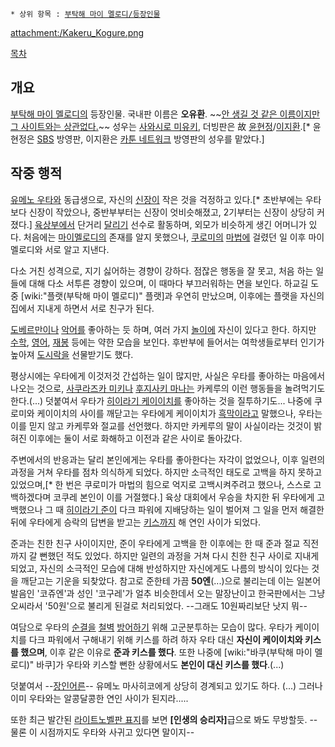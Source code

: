 {{{+1 小暮駆 / Kakeru Kogure }}}

 * 상위 항목 : [[부탁해 마이 멜로디/등장인물]]

attachment:/Kakeru_Kogure.png

[[목차]]

== 개요 ==
[[부탁해 마이 멜로디]]의 등장인물. 국내판 이름은 '''오유환'''. ~~[[오유|안 생길 것 같은 이름이지만 그 사이트와는 상관없다.]]~~
성우는 [[사와시로 미유키]], 더빙판은 故 [[윤현정]]/[[이지환]].[* 윤현정은 [[SBS]] 방영판, 이지환은 [[카툰 네트워크]] 방영판의 성우를 맡았다.]

== 작중 행적 ==
[[유메노 우타]]와 동급생으로, 자신의 [[신장]]이 작은 것을 걱정하고 있다.[* 초반부에는 우타보다 신장이 작았으나, 중반부부터는 신장이 엇비슷해졌고, 2기부터는 신장이 상당히 커졌다.] [[육상]]부에서 단거리 [[달리기]] 선수로 활동하며, 외모가 비슷하게 생긴 어머니가 있다. 처음에는 [[마이멜로디]]의 존재를 알지 못했으나, [[쿠로미]]의 [[마법]]에 걸렸던 일 이후 마이멜로디와 서로 알고 지낸다.

다소 거친 성격으로, 지기 싫어하는 경향이 강하다. 점잖은 행동을 잘 못고, 처음 하는 일들에 대해 다소 서투른 경향이 있으며, 이 때마다 부끄러워하는 면을 보인다. 하교길 도중 [wiki:"플랫(부탁해 마이 멜로디)" 플랫]과 우연히 만났으며, 이후에는 플랫을 자신의 집에서 지내게 하면서 서로 친구가 된다.

[[도베르만]]이나 [[악어]]를 좋아하는 듯 하며, 여러 가지 [[놀이]]에 자신이 있다고 한다. 하지만 [[수학]], [[영어]], [[재봉]] 등에는 약한 모습을 보인다. 후반부에 들어서는 여학생들로부터 인기가 높아져 [[도시락]]을 선물받기도 했다.

평상시에는 우타에게 이것저것 간섭하는 일이 많지만, 사실은 우타를 좋아하는 마음에서 나오는 것으로, [[사쿠라즈카 미키]]나 [[후지사키 마나]]는 카케루의 이런 행동들을 놀려먹기도 한다.(...) 덧붙여서 우타가 [[히이라기 케이이치]]를 좋아하는 것을 질투하기도... 나중에 쿠로미와 케이이치의 사이를 깨닫고는 우타에게 케이이치가 [[흑막]]이라고 말했으나, 우타는 이를 믿지 않고 카케루와 절교를 선언했다. 하지만 카케루의 말이 사실이라는 것것이 밝혀진 이후에는 둘이 서로 화해하고 이전과 같은 사이로 돌아갔다.

주변에서의 반응과는 달리 본인에게는 우타를 좋아한다는 자각이 없었으나, 이후 일련의 과정을 거쳐 우타를 점차 의식하게 되었다. 하지만 소극적인 태도로 고백을 하지 못하고 있었으며,[* 한 번은 쿠로미가 마법의 힘으로 억지로 고백시켜주려고 했으나, 스스로 고백하겠다며 코쿠레 본인이 이를 거절했다.] 육상 대회에서 우승을 차지한 뒤 우타에게 고백했으나 그 때 [[히이라기 준]]이 다크 파워에 지배당하는 일이 벌어져 그 일을 먼저 해결한 뒤에 우타에게 승락의 답변을 받고는 [[키스]]까지 해 연인 사이가 되었다.

준과는 친한 친구 사이이지만, 준이 우타에게 고백을 한 이후에는 한 때 준과 절교 직전까지 갈 뻔했던 적도 있었다. 하지만 일련의 과정을 거쳐 다시 친한 친구 사이로 지내게 되었고, 자신의 소극적인 모습에 대해 반성하지만 자신에게도 나름의 방식이 있다는 것을 깨닫고는 기운을 되찾았다. 참고로 준한테 가끔 '''50엔'''(...)으로 불리는데 이는 일본어 발음인 '코쥬엔'과 성인 '코구레'가 얼추 비슷한데서 오는 말장난이고 한국판에서는 그냥 오씨라서 '50원'으로 불리게 된걸로 처리되었다. --그래도 10원짜리보단 낫지 뭐--

여담으로 우타의 [[순결]]을 [[철벽]] [[방어]]하기 위해 고군분투하는 모습이 많다. 우타가 케이이치를 다크 파워에서 구해내기 위해 키스를 하려 하자 우타 대신 '''자신이 케이이치와 키스를 했으며''', 이후 같은 이유로 '''준과 키스를 했다'''. 또한 나중에 [wiki:"바쿠(부탁해 마이 멜로디)" 바쿠]가 우타와 키스할 뻔한 상황에서도 '''본인이 대신 키스를 했다'''.(...)

덧붙여서 --[[장인어른]]-- 유메노 마사히코에게 상당히 경계되고 있기도 하다. (...) 그러나 이미 우타와는 알콩달콩한 연인 사이가 된지라.....

또한 최근 발간된 [http://www.amazon.co.jp/%E3%81%8A%E3%81%AD%E3%81%8C%E3%81%84%E3%83%9E%E3%82%A4%E3%83%A1%E3%83%AD%E3%83%87%E3%82%A3-%E3%81%B5%E3%81%89~%E3%81%88%E3%81%B0~-%E3%82%B9%E3%83%9E%E3%83%83%E3%82%B7%E3%83%A5%E6%96%87%E5%BA%AB-%E5%B1%B1%E7%94%B0-%E9%9A%86%E5%8F%B8/dp/4569761623/ref=pd_bxgy_b_img_y/378-3606061-2885933 라이트노벨판 표지]를 보면 '''[인생의 승리자]'''급으로 봐도 무방할듯. --물론 이 시점까지도 우타와 사귀고 있다면 말이지--
